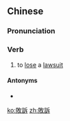 {{also|败诉}}
==Chinese==
{{zh-forms|s=败诉}}

===Pronunciation===
{{zh-pron
|m=bàisù
|c=baai6 sou3
|cat=v
}}

===Verb===
{{zh-verb}}

# to [[lose]] a [[lawsuit]]

====Antonyms====
* {{zh-l|勝訴}}

[[ko:敗訴]]
[[zh:敗訴]]